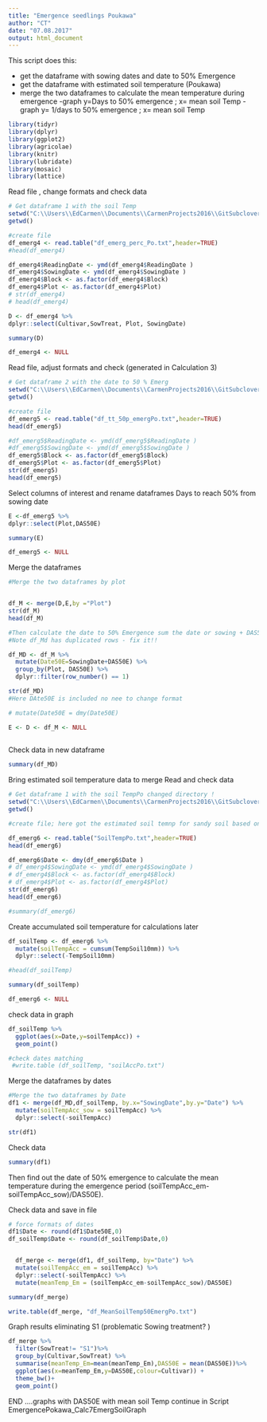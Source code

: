 ```yaml
---
title: "Emergence seedlings Poukawa"
author: "CT"
date: "07.08.2017"
output: html_document
---
```


This script does this:

- get the dataframe with sowing dates and date to 50% Emergence  
- get the dataframe with estimated soil temperature (Poukawa)
- merge the two dataframes to calculate the mean temperature during emergence
-graph y=Days to 50% emergence ; x= mean soil Temp
-graph y= 1/days to 50% emergence ; x= mean soil Temp


```r
library(tidyr)
library(dplyr)
library(ggplot2)
library(agricolae)
library(knitr)
library(lubridate)
library(mosaic)
library(lattice)
```

Read file , change formats and check data 
```r
# Get dataframe 1 with the soil Temp 
setwd("C:\\Users\\EdCarmen\\Documents\\CarmenProjects2016\\GitSubclover\\EmergencePoukawa")
getwd()

#create file
df_emerg4 <- read.table("df_emerg_perc_Po.txt",header=TRUE)
#head(df_emerg4)

df_emerg4$ReadingDate <- ymd(df_emerg4$ReadingDate )
df_emerg4$SowingDate <- ymd(df_emerg4$SowingDate )
df_emerg4$Block <- as.factor(df_emerg4$Block)
df_emerg4$Plot <- as.factor(df_emerg4$Plot)
# str(df_emerg4)
# head(df_emerg4)

D <- df_emerg4 %>%
dplyr::select(Cultivar,SowTreat, Plot, SowingDate)

summary(D)

df_emerg4 <- NULL

```

Read file, adjust formats and check (generated in Calculation 3)

```r

# Get dataframe 2 with the date to 50 % Emerg
setwd("C:\\Users\\EdCarmen\\Documents\\CarmenProjects2016\\GitSubclover\\EmergencePoukawa")
getwd()

#create file
df_emerg5 <- read.table("df_tt_50p_emergPo.txt",header=TRUE)
head(df_emerg5)

#df_emerg5$ReadingDate <- ymd(df_emerg5$ReadingDate )
#df_emerg5$SowingDate <- ymd(df_emerg5$SowingDate )
df_emerg5$Block <- as.factor(df_emerg5$Block)
df_emerg5$Plot <- as.factor(df_emerg5$Plot)
str(df_emerg5)
head(df_emerg5)


```

Select columns of interest and rename dataframes 
Days to reach 50% from sowing date

```r

E <-df_emerg5 %>%
dplyr::select(Plot,DAS50E)

summary(E)

df_emerg5 <- NULL

```

Merge the dataframes 

```r

#Merge the two dataframes by plot


df_M <- merge(D,E,by ="Plot")
str(df_M)
head(df_M)

#Then calculate the date to 50% Emergence sum the date or sowing + DAS50E
#Note df_Md has duplicated rows - fix it!! 

df_MD <- df_M %>%
  mutate(Date50E=SowingDate+DAS50E) %>%
  group_by(Plot, DAS50E) %>% 
  dplyr::filter(row_number() == 1)

str(df_MD)
#Here DAte50E is included no nee to change format 

# mutate(Date50E = dmy(Date50E)

E <- D <- df_M <- NULL
         
```


Check data in new dataframe 
```r
summary(df_MD)
```


Bring estimated soil temperature data to merge 
Read and check data 

```r

# Get dataframe 1 with the soil TempPo changed directory ! 
setwd("C:\\Users\\EdCarmen\\Documents\\CarmenProjects2016\\GitSubclover\\EmergencePoukawa")
getwd()

#create file; here got the estimated soil temnp for sandy soil based on Langholz 1989 and Zheng 1993 papers 

df_emerg6 <- read.table("SoilTempPo.txt",header=TRUE)
head(df_emerg6)

df_emerg6$Date <- dmy(df_emerg6$Date )
# df_emerg4$SowingDate <- ymd(df_emerg4$SowingDate )
# df_emerg4$Block <- as.factor(df_emerg4$Block)
# df_emerg4$Plot <- as.factor(df_emerg4$Plot)
str(df_emerg6)
head(df_emerg6)

#summary(df_emerg6)


```

Create accumulated soil temperature for calculations  later
```r
df_soilTemp <- df_emerg6 %>%
  mutate(soilTempAcc = cumsum(TempSoil10mm)) %>%
  dplyr::select(-TempSoil10mm)

#head(df_soilTemp)

summary(df_soilTemp)

df_emerg6 <- NULL

```

check data in graph
```r

df_soilTemp %>%
  ggplot(aes(x=Date,y=soilTempAcc)) +
  geom_point()

#check dates matching 
 #write.table (df_soilTemp, "soilAccPo.txt")

```

Merge the dataframes by dates 


```r

#Merge the two dataframes by Date
df1 <- merge(df_MD,df_soilTemp, by.x="SowingDate",by.y="Date") %>%
  mutate(soilTempAcc_sow = soilTempAcc) %>%
  dplyr::select(-soilTempAcc)

str(df1)
```
Check data 

```r
summary(df1)
```

Then find out the date of 50% emergence to calculate the mean temperature during the emergence period (soilTempAcc_em-soilTempAcc_sow)/DAS50E).

Check data and save in file 

```r

# force formats of dates
df1$Date <- round(df1$Date50E,0)
df_soilTemp$Date <- round(df_soilTemp$Date,0)


  df_merge <- merge(df1, df_soilTemp, by="Date") %>%
  mutate(soilTempAcc_em = soilTempAcc) %>%
  dplyr::select(-soilTempAcc) %>%
  mutate(meanTemp_Em = (soilTempAcc_em-soilTempAcc_sow)/DAS50E)  

summary(df_merge)

write.table(df_merge, "df_MeanSoilTemp50EmergPo.txt") 
```

Graph results eliminating S1 (problematic Sowing treatment? )
```r

df_merge %>%
  filter(SowTreat!= "S1")%>% 
  group_by(Cultivar,SowTreat) %>%
  summarise(meanTemp_Em=mean(meanTemp_Em),DAS50E = mean(DAS50E))%>%
  ggplot(aes(x=meanTemp_Em,y=DAS50E,colour=Cultivar)) +
  theme_bw()+
  geom_point()

```



END ....graphs with DAS50E with mean soil Temp continue in Script EmergencePokawa_Calc7EmergSoilGraph


